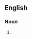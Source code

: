 {{also|pædophiles}}

==English==

===Noun===
{{head|en|noun form}}

# {{plural of|paedophile|lang=en}}